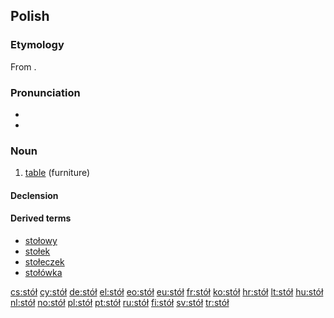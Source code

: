 {{also|stol|STOL|stôl}}
==Polish==

===Etymology===
From {{proto|Slavic|stolъ|lang=pl}}.

===Pronunciation===
* {{IPA|[stuw]|lang=pl}}
* {{audio|Pl-stół.ogg|audio}}

===Noun===
{{infl|pl|noun|g=m|diminutive|stolik}}

# [[table]] (furniture)

====Declension====
{{pl-decl-noun
|stół|stoły
|stołu|stołów
|stołowi|stołom
|stół|stoły
|stołem|stołami
|stole|stołach
|stole|stoły
}}

====Derived terms====
* [[stołowy]]
* [[stołek]]
* [[stołeczek]]
* [[stołówka]]

[[cs:stół]]
[[cy:stół]]
[[de:stół]]
[[el:stół]]
[[eo:stół]]
[[eu:stół]]
[[fr:stół]]
[[ko:stół]]
[[hr:stół]]
[[lt:stół]]
[[hu:stół]]
[[nl:stół]]
[[no:stół]]
[[pl:stół]]
[[pt:stół]]
[[ru:stół]]
[[fi:stół]]
[[sv:stół]]
[[tr:stół]]